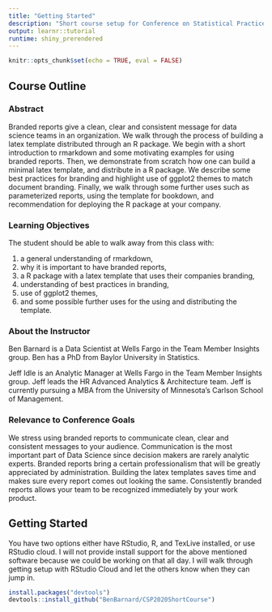```yaml
---
title: "Getting Started"
description: "Short course setup for Conference on Statistical Practice 2020"
output: learnr::tutorial
runtime: shiny_prerendered
---
```


```r
knitr::opts_chunk$set(echo = TRUE, eval = FALSE)
```

## Course Outline

### Abstract

Branded reports give a clean, clear and consistent message for data science teams in an organization. We walk through the process of building a latex template distributed through an R package. We begin with a short introduction to rmarkdown and some motivating examples for using branded reports. Then, we demonstrate from scratch how one can build a minimal latex template, and distribute in a R package. We describe some best practices for branding and highlight use of ggplot2 themes to match document branding. Finally, we walk through some further uses such as parameterized reports, using the template for bookdown, and recommendation for deploying the R package at your company.

### Learning Objectives

The student should be able to walk away from this class with:

1. a general understanding of rmarkdown,
2. why it is important to have branded reports,
3. a R package with a latex template that uses their companies branding,
4. understanding of best practices in branding,
5. use of ggplot2 themes,
6. and some possible further uses for the using and distributing the template.

### About the Instructor

Ben Barnard is a Data Scientist at Wells Fargo in the Team Member Insights group. Ben has a PhD from Baylor University in Statistics.

Jeff Idle is an Analytic Manager at Wells Fargo in the Team Member Insights group. Jeff leads the HR Advanced Analytics & Architecture team. Jeff is currently pursuing a MBA from the University of Minnesota's Carlson School of Management.


### Relevance to Conference Goals

We stress using branded reports to communicate clean, clear and consistent messages to your audience. Communication is the most important part of Data Science since decision makers are rarely analytic experts. Branded reports bring a certain professionalism that will be greatly appreciated by administration. Building the latex templates saves time and makes sure every report comes out looking the same. Consistently branded reports allows your team to be recognized immediately by your work product.


## Getting Started

You have two options either have RStudio, R, and TexLive installed, or use RStudio cloud. I will not provide install support for the above mentioned software because we could be working on that all day. I will walk through getting setup with RStudio Cloud and let the others know when they can jump in.

```r
install.packages("devtools")
devtools::install_github("BenBarnard/CSP2020ShortCourse")
```




